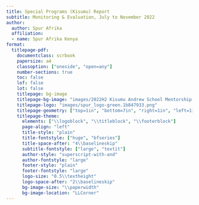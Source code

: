 ```yaml
---
title: Special Programs (Kisumu) Report
subtitle: Monitoring & Evaluation, July to November 2022 
author:
  author: Spur Afrika
  affiliation:
  - name: Spur Afrika Kenya
format: 
  titlepage-pdf:
    documentclass: scrbook
    papersize: a4
    classoption: ["oneside", "open=any"]
    number-sections: true
    toc: false
    lof: false
    lot: false
    titlepage: bg-image 
    titlepage-bg-image: "images/2022H2 Kisumu Andrew School Mentorship.jpg"
    titlepage-logo: "images/spur_logo-green.1b847933.png"
    titlepage-geometry: ["top=1in", "bottom=7in", "right=1in", "left=1in"]
    titlepage-theme:
      elements: ["\\logoblock", "\\titleblock", "\\footerblock"]
      page-align: "left"
      title-style: "plain"
      title-fontstyle: ["huge", "bfseries"]
      title-space-after: "4\\baselineskip"
      subtitle-fontstyle: ["large", "textit"]
      author-style: "superscript-with-and"
      author-fontstyle: "large"
      footer-style: "plain"
      footer-fontstyle: "large"
      logo-size: "0.5\\textheight"
      logo-space-after: "2\\baselineskip"
      bg-image-size: "\\paperwidth"
      bg-image-location: "LLCorner"
---
```

